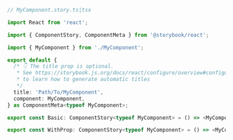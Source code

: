 ```ts
// MyComponent.story.ts|tsx

import React from 'react';

import { ComponentStory, ComponentMeta } from '@storybook/react';

import { MyComponent } from './MyComponent';

export default {
  /* 👇 The title prop is optional.
   * See https://storybook.js.org/docs/react/configure/overview#configure-story-loading
   * to learn how to generate automatic titles
   */
  title: 'Path/To/MyComponent',
  component: MyComponent,
} as ComponentMeta<typeof MyComponent>;

export const Basic: ComponentStory<typeof MyComponent> = () => <MyComponent/>;

export const WithProp: ComponentStory<typeof MyComponent> = () => <MyComponent prop="value"/>;
```